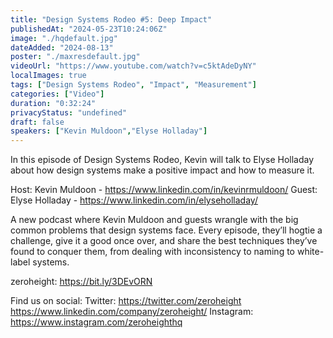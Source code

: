 ```yaml
---
title: "Design Systems Rodeo #5: Deep Impact"
publishedAt: "2024-05-23T10:24:06Z"
image: "./hqdefault.jpg"
dateAdded: "2024-08-13"
poster: "./maxresdefault.jpg"
videoUrl: "https://www.youtube.com/watch?v=c5ktAdeDyNY"
localImages: true
tags: ["Design Systems Rodeo", "Impact", "Measurement"]
categories: ["Video"]
duration: "0:32:24"
privacyStatus: "undefined"
draft: false
speakers: ["Kevin Muldoon","Elyse Holladay"]
---
```

In this episode of Design Systems Rodeo, Kevin will talk to Elyse Holladay about how design systems make a positive impact and how to measure it.

Host: Kevin Muldoon - https://www.linkedin.com/in/kevinrmuldoon/
Guest: Elyse Holladay - https://www.linkedin.com/in/elyseholladay/

A new podcast where Kevin Muldoon and guests wrangle with the big common problems that design systems face. Every episode, they’ll hogtie a challenge, give it a good once over, and share the best techniques they’ve found to conquer them, from dealing with inconsistency to naming to white-label systems.

zeroheight: https://bit.ly/3DEvORN

Find us on social:
Twitter: https://twitter.com/zeroheight
https://www.linkedin.com/company/zeroheight/
Instagram: https://www.instagram.com/zeroheighthq
